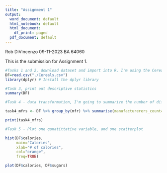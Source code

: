 ```yaml
---
title: "Assignment 1"
output:
  word_document: default
  html_notebook: default
  html_document:
    df_print: paged
  pdf_document: default
---
```


Rob DiVincenzo
09-11-2023
BA 64060

This is the submission for Assignment 1.
```r

#Tasks 1 and 2, download dataset and import into R. I'm using the Cereals.csv dataset located in our course CSV Files.
DF=read.csv("./Cereals.csv") 
library(dplyr) # Install the dplyr library
```

```r
#Task 3, print out descriptive statistics
summary(DF)

```

```r
#Task 4 - data transformation, I'm going to summarize the number of different mfr in the dataset

task4_mfrs <- DF %>% group_by(mfr) %>% summarise(manufacturerers_count=n())

print(task4_mfrs)
```


```r
#Task 5 - Plot one qunatittative variable, and one scatterplot

hist(DF$calories,
     main="Calories",
     xlab="# of calories",
     col="orange",
     freq=TRUE)

plot(DF$calories, DF$sugars)


```